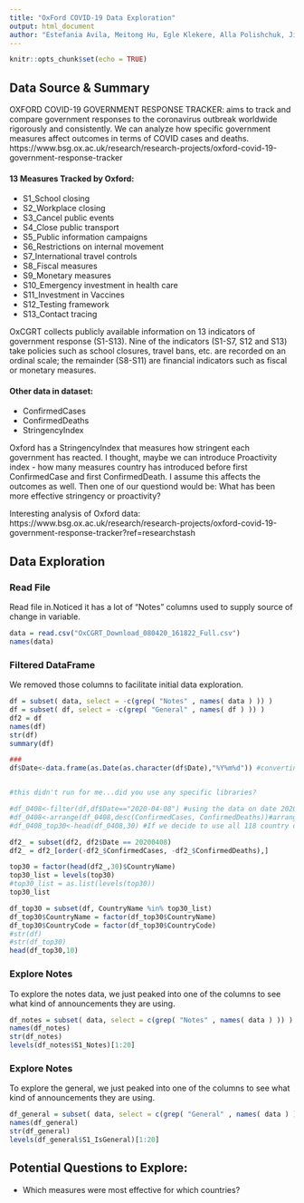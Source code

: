 ```yaml
---
title: "OxFord COVID-19 Data Exploration"
output: html_document
author: "Estefania Avila, Meitong Hu, Egle Klekere, Alla Polishchuk, Jingjing Zhang"
---
```


```r
knitr::opts_chunk$set(echo = TRUE)
```

## Data Source & Summary

OXFORD COVID-19 GOVERNMENT RESPONSE TRACKER: aims to track and compare government responses to the coronavirus outbreak worldwide rigorously and consistently. We can analyze how specific government measures affect outcomes in terms of COVID cases and deaths.
https://www.bsg.ox.ac.uk/research/research-projects/oxford-covid-19-government-response-tracker

#### 13 Measures Tracked by Oxford:

* S1_School closing
* S2_Workplace closing
* S3_Cancel public events
* S4_Close public transport
* S5_Public information campaigns
* S6_Restrictions on internal movement
* S7_International travel controls
* S8_Fiscal measures
* S9_Monetary measures
* S10_Emergency investment in health care
* S11_Investment in Vaccines
* S12_Testing framework
* S13_Contact tracing

OxCGRT collects publicly available information on 13 indicators of government response (S1-S13). Nine of the indicators (S1-S7, S12 and S13) take policies such as school closures, travel bans, etc. are recorded on an ordinal scale; the remainder (S8-S11) are financial indicators such as fiscal or monetary measures.

#### Other data in dataset:

* ConfirmedCases
* ConfirmedDeaths
* StringencyIndex

Oxford has a StringencyIndex that measures how stringent each government has reacted. I thought, maybe we can introduce Proactivity index - how many measures country has introduced before first ConfirmedCase and first ConfirmedDeath. I assume this affects the outcomes as well. Then one of our questiond would be: What has been more effective stringency or proactivity?

Interesting analysis of Oxford data:
https://www.bsg.ox.ac.uk/research/research-projects/oxford-covid-19-government-response-tracker?ref=researchstash

## Data Exploration
### Read File
Read file in.Noticed it has a lot of "Notes" columns used to supply source of change in variable.

```r
data = read.csv("OxCGRT_Download_080420_161822_Full.csv")
names(data)
```

### Filtered DataFrame
We removed those columns to facilitate initial data exploration.

```r
df = subset( data, select = -c(grep( "Notes" , names( data ) )) )
df = subset( df, select = -c(grep( "General" , names( df ) )) )
df2 = df
names(df)
str(df)
summary(df)

###
df$Date<-data.frame(as.Date(as.character(df$Date),"%Y%m%d")) #converting integer data frame to date, then we can calculate date differences (Updated Date (20200408) - Date of closing school, workplace etc.)


#this didn't run for me...did you use any specific libraries?

#df_0408<-filter(df,df$Date=="2020-04-08") #using the data on date 20200408
#df_0408<-arrange(df_0408,desc(ConfirmedCases, ConfirmedDeaths))#arranging in a decreasing order of confirmed cases and confirmed deaths
#df_0408_top30<-head(df_0408,30) #If we decide to use all 118 country data, delete this line.

```

```r
df2_ = subset(df2, df2$Date == 20200408)
df2_ = df2_[order(-df2_$ConfirmedCases, -df2_$ConfirmedDeaths),]

top30 = factor(head(df2_,30)$CountryName)
top30_list = levels(top30)
#top30_list = as.list(levels(top30))
top30_list

df_top30 = subset(df, CountryName %in% top30_list)
df_top30$CountryName = factor(df_top30$CountryName)
df_top30$CountryCode = factor(df_top30$CountryCode)
#str(df)
#str(df_top30)
head(df_top30,10)
```

### Explore Notes
To explore the notes data, we just peaked into one of the columns to see what kind of announcements they are using.
```r
df_notes = subset( data, select = c(grep( "Notes" , names( data ) )) )
names(df_notes)
str(df_notes)
levels(df_notes$S1_Notes)[1:20]
```

### Explore Notes
To explore the general, we just peaked into one of the columns to see what kind of announcements they are using.
```r
df_general = subset( data, select = c(grep( "General" , names( data ) )) )
names(df_general)
str(df_general)
levels(df_general$S1_IsGeneral)[1:20]
```

## Potential Questions to Explore:

* Which measures were most effective for which countries?